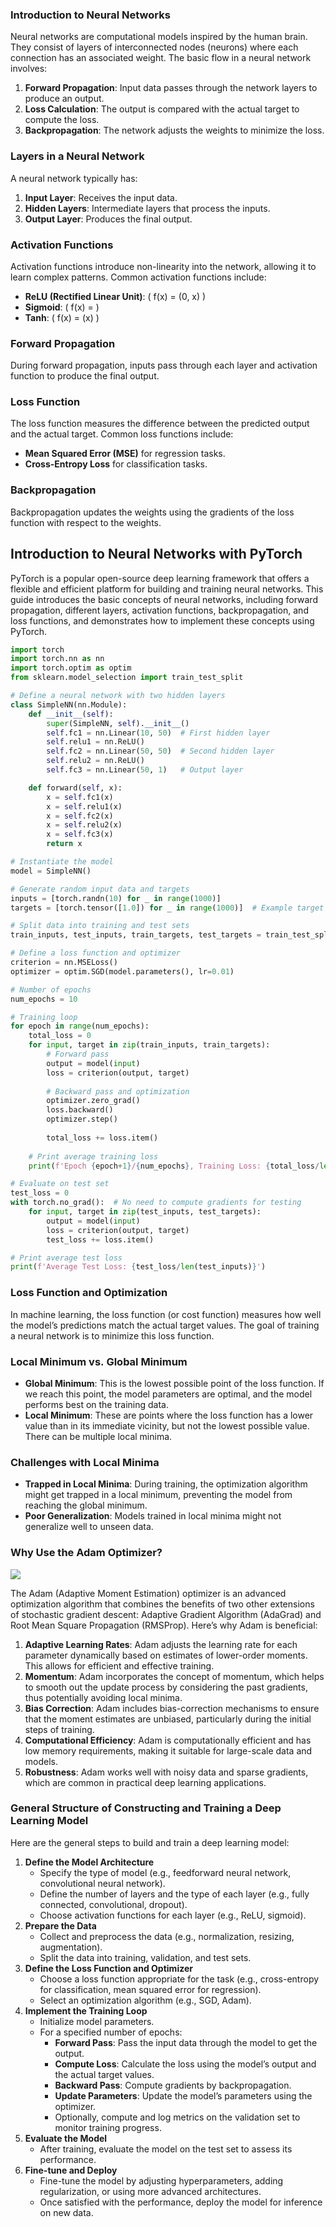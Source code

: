 ### Introduction to Neural Networks

Neural networks are computational models inspired by the human brain. They consist of layers of interconnected nodes (neurons) where each connection has an associated weight. The basic flow in a neural network involves:

1.  **Forward Propagation**: Input data passes through the network layers to produce an output.
2.  **Loss Calculation**: The output is compared with the actual target to compute the loss.
3.  **Backpropagation**: The network adjusts the weights to minimize the loss.

### Layers in a Neural Network

A neural network typically has:

1.  **Input Layer**: Receives the input data.
2.  **Hidden Layers**: Intermediate layers that process the inputs.
3.  **Output Layer**: Produces the final output.

### Activation Functions

Activation functions introduce non-linearity into the network, allowing it to learn complex patterns. Common activation functions include:

-   **ReLU (Rectified Linear Unit)**: ( f(x) = \max(0, x) )
-   **Sigmoid**: ( f(x) = \frac{1}{1 + e^{-x}} )
-   **Tanh**: ( f(x) = \tanh(x) )

### Forward Propagation

During forward propagation, inputs pass through each layer and activation function to produce the final output.

### Loss Function

The loss function measures the difference between the predicted output and the actual target. Common loss functions include:

-   **Mean Squared Error (MSE)** for regression tasks.
-   **Cross-Entropy Loss** for classification tasks.

### Backpropagation

Backpropagation updates the weights using the gradients of the loss function with respect to the weights.

## Introduction to Neural Networks with PyTorch

PyTorch is a popular open-source deep learning framework that offers a flexible and efficient platform for building and training neural networks. This guide introduces the basic concepts of neural networks, including forward propagation, different layers, activation functions, backpropagation, and loss functions, and demonstrates how to implement these concepts using PyTorch.

``` python
import torch
import torch.nn as nn
import torch.optim as optim
from sklearn.model_selection import train_test_split

# Define a neural network with two hidden layers
class SimpleNN(nn.Module):
    def __init__(self):
        super(SimpleNN, self).__init__()
        self.fc1 = nn.Linear(10, 50)  # First hidden layer
        self.relu1 = nn.ReLU()
        self.fc2 = nn.Linear(50, 50)  # Second hidden layer
        self.relu2 = nn.ReLU()
        self.fc3 = nn.Linear(50, 1)   # Output layer

    def forward(self, x):
        x = self.fc1(x)
        x = self.relu1(x)
        x = self.fc2(x)
        x = self.relu2(x)
        x = self.fc3(x)
        return x

# Instantiate the model
model = SimpleNN()

# Generate random input data and targets
inputs = [torch.randn(10) for _ in range(1000)]
targets = [torch.tensor([1.0]) for _ in range(1000)]  # Example target

# Split data into training and test sets
train_inputs, test_inputs, train_targets, test_targets = train_test_split(inputs, targets, test_size=0.2)

# Define a loss function and optimizer
criterion = nn.MSELoss()
optimizer = optim.SGD(model.parameters(), lr=0.01)

# Number of epochs
num_epochs = 10

# Training loop
for epoch in range(num_epochs):
    total_loss = 0
    for input, target in zip(train_inputs, train_targets):
        # Forward pass
        output = model(input)
        loss = criterion(output, target)
        
        # Backward pass and optimization
        optimizer.zero_grad()
        loss.backward()
        optimizer.step()
        
        total_loss += loss.item()
    
    # Print average training loss
    print(f'Epoch {epoch+1}/{num_epochs}, Training Loss: {total_loss/len(train_inputs)}')

# Evaluate on test set
test_loss = 0
with torch.no_grad():  # No need to compute gradients for testing
    for input, target in zip(test_inputs, test_targets):
        output = model(input)
        loss = criterion(output, target)
        test_loss += loss.item()

# Print average test loss
print(f'Average Test Loss: {test_loss/len(test_inputs)}')
```

### Loss Function and Optimization

In machine learning, the loss function (or cost function) measures how well the model's predictions match the actual target values. The goal of training a neural network is to minimize this loss function.

### Local Minimum vs. Global Minimum

-   **Global Minimum**: This is the lowest possible point of the loss function. If we reach this point, the model parameters are optimal, and the model performs best on the training data.
-   **Local Minimum**: These are points where the loss function has a lower value than in its immediate vicinity, but not the lowest possible value. There can be multiple local minima.

### Challenges with Local Minima

-   **Trapped in Local Minima**: During training, the optimization algorithm might get trapped in a local minimum, preventing the model from reaching the global minimum.
-   **Poor Generalization**: Models trained in local minima might not generalize well to unseen data.

### Why Use the Adam Optimizer?

![](images/0_yzu8rbl02p4JZSoG.gif)

The Adam (Adaptive Moment Estimation) optimizer is an advanced optimization algorithm that combines the benefits of two other extensions of stochastic gradient descent: Adaptive Gradient Algorithm (AdaGrad) and Root Mean Square Propagation (RMSProp). Here’s why Adam is beneficial:

1.  **Adaptive Learning Rates**: Adam adjusts the learning rate for each parameter dynamically based on estimates of lower-order moments. This allows for efficient and effective training.
2.  **Momentum**: Adam incorporates the concept of momentum, which helps to smooth out the update process by considering the past gradients, thus potentially avoiding local minima.
3.  **Bias Correction**: Adam includes bias-correction mechanisms to ensure that the moment estimates are unbiased, particularly during the initial steps of training.
4.  **Computational Efficiency**: Adam is computationally efficient and has low memory requirements, making it suitable for large-scale data and models.
5.  **Robustness**: Adam works well with noisy data and sparse gradients, which are common in practical deep learning applications.


### General Structure of Constructing and Training a Deep Learning Model

Here are the general steps to build and train a deep learning model:

1. **Define the Model Architecture**
   - Specify the type of model (e.g., feedforward neural network, convolutional neural network).
   - Define the number of layers and the type of each layer (e.g., fully connected, convolutional, dropout).
   - Choose activation functions for each layer (e.g., ReLU, sigmoid).

2. **Prepare the Data**
   - Collect and preprocess the data (e.g., normalization, resizing, augmentation).
   - Split the data into training, validation, and test sets.

3. **Define the Loss Function and Optimizer**
   - Choose a loss function appropriate for the task (e.g., cross-entropy for classification, mean squared error for regression).
   - Select an optimization algorithm (e.g., SGD, Adam).

4. **Implement the Training Loop**
   - Initialize model parameters.
   - For a specified number of epochs:
     - **Forward Pass**: Pass the input data through the model to get the output.
     - **Compute Loss**: Calculate the loss using the model's output and the actual target values.
     - **Backward Pass**: Compute gradients by backpropagation.
     - **Update Parameters**: Update the model's parameters using the optimizer.
     - Optionally, compute and log metrics on the validation set to monitor training progress.

5. **Evaluate the Model**
   - After training, evaluate the model on the test set to assess its performance.

6. **Fine-tune and Deploy**
   - Fine-tune the model by adjusting hyperparameters, adding regularization, or using more advanced architectures.
   - Once satisfied with the performance, deploy the model for inference on new data.


